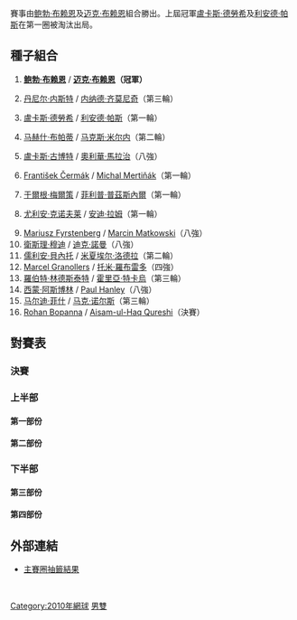 {{GrandSlamEvents|2010|美國網球公開賽|
| defchamp = {{flagicon|CZE}} [[盧卡斯·德勞希|盧卡斯·德勞希]]<br />{{flagicon|IND}} [[利安德·帕斯|利安德·帕斯]]
| champ = {{flagicon|USA}} '''[[鲍勃·布赖恩|鲍勃·布赖恩]]''' <br />{{flagicon|USA}} '''[[迈克·布赖恩|迈克·布赖恩]]（冠軍）'''
| runner = {{flagicon|IND}} [[Rohan_Bopanna|Rohan Bopanna]]  <br /> {{flagicon|PAK}} [[Aisam-ul-Haq_Qureshi|Aisam-ul-Haq Qureshi]]
| score = 7-6<sup>4</sup>、7-6<sup>5
}}

{{main|2010年美國網球公開賽}}
賽事由[[鲍勃·布赖恩|鲍勃·布赖恩]]及[[迈克·布赖恩|迈克·布赖恩]]組合勝出。上屆冠軍[[盧卡斯·德勞希|盧卡斯·德勞希]]及[[利安德·帕斯|利安德·帕斯]]在第一圈被淘汰出局。
 
== 種子組合 ==
{{col-begin}}
{{col-2}}
# {{flagicon|USA}} '''[[鲍勃·布赖恩|鲍勃·布赖恩]]''' / {{flagicon|USA}} '''[[迈克·布赖恩|迈克·布赖恩]]（冠軍）'''
# {{flagicon|CAN}} [[丹尼尔·内斯特|丹尼尔·内斯特]] / {{flagicon|SRB}} [[内纳德·齐莫尼奇|内纳德·齐莫尼奇]]（第三輪）
# {{flagicon|CZE}} [[盧卡斯·德勞希|盧卡斯·德勞希]] / {{flagicon|IND}} [[利安德·帕斯|利安德·帕斯]]（第一輪）
# {{flagicon|IND}} [[马赫什·布帕蒂|马赫什·布帕蒂]] / {{flagicon|BLR}} [[马克斯·米尔内|马克斯·米尔内]]（第二輪）
# {{flagicon|POL}} [[盧卡斯·古博特|盧卡斯·古博特]] / {{flagicon|AUT}} [[奧利華·馬拉治|奧利華·馬拉治]]（八強）
# {{flagicon|CZE}} [[František_Čermák|František Čermák]] / {{flagicon|SVK}} [[Michal_Mertiňák|Michal Mertiňák]]（第一輪）
# {{flagicon|AUT}} [[于爾根·梅爾策|于爾根·梅爾策]] / {{flagicon|GER}} [[菲利普·普茲斯內爾|菲利普·普茲斯內爾]]（第一輪）
# {{flagicon|AUT}} [[尤利安·克诺夫莱|尤利安·克诺夫莱]] / {{flagicon|ISR}} [[安迪·拉姆|安迪·拉姆]]（第一輪）
{{col-2}}
<ol start="9">
<li> {{flagicon|POL}} [[Mariusz_Fyrstenberg|Mariusz Fyrstenberg]] / {{flagicon|POL}} [[Marcin_Matkowski|Marcin Matkowski]]（八強）
<li> {{flagicon|RSA}} [[衛斯理·穆迪|衛斯理·穆迪]] / {{flagicon|BEL}} [[迪克·諾曼|迪克·諾曼]]（八強）
<li> {{flagicon|FRA}} [[儒利安·貝內托|儒利安·貝內托]] / {{flagicon|FRA}} [[米夏埃尔·洛德拉|米夏埃尔·洛德拉]]（第二輪）
<li> {{flagicon|ESP}} [[Marcel_Granollers|Marcel Granollers]] / {{flagicon|ESP}} [[托米·羅布雷多|托米·羅布雷多]]（四強）
<li> {{flagicon|SWE}} [[羅伯特·林德斯泰特|羅伯特·林德斯泰特]] / {{flagicon|ROU}} [[霍里亞·特卡烏|霍里亞·特卡烏]]（第三輪）
<li> {{flagicon|SWE}} [[西蒙·阿斯博林|西蒙·阿斯博林]] / {{flagicon|AUS}} [[Paul_Hanley_(tennis)|Paul Hanley]]（八強）
<li> {{flagicon|USA}} [[马尔迪·菲什|马尔迪·菲什]] / {{flagicon|BAH}} [[马克·诺尔斯|马克·诺尔斯]]（第三輪）
<li> {{flagicon|IND}} [[Rohan_Bopanna|Rohan Bopanna]] / {{flagicon|PAK}} [[Aisam-ul-Haq_Qureshi|Aisam-ul-Haq Qureshi]]（決賽）
</ol>
{{col-end}}

== 對賽表 ==
{{Draw key}}
=== 決賽 ===
{{8TeamBracket-Tennis3
| RD1=八強
| RD2=四強
| RD3=決賽

| team-width=180

| RD1-seed1=1
| RD1-team1='''{{flagicon|USA}} [[鲍勃·布赖恩|B布赖恩]]<BR> {{flagicon|USA}} [[迈克·布赖恩|M布赖恩]]
| RD1-score1-1='''6
| RD1-score1-2='''7
| RD1-score1-3= 
| RD1-seed2=9
| RD1-team2={{flagicon|POL}} [[Mariusz_Fyrstenberg|M Fyrstenberg]]<BR> {{flagicon|POL}} [[Marcin_Matkowski|M Matkowski]]
| RD1-score2-1=3
| RD1-score2-2=5
| RD1-score2-3= 

| RD1-seed3=14
| RD1-team3={{flagicon|SWE}} [[西蒙·阿斯博林|阿斯博林]]<BR> {{flagicon|AUS}} [[Paul_Hanley_(tennis)|P Hanley]]
| RD1-score3-1=4
| RD1-score3-2=6<sup>7</sup>
| RD1-score3-3= 
| RD1-seed4=12
| RD1-team4='''{{flagicon|ESP}} [[Marcel_Granollers|M Granollers]]<BR> {{flagicon|ESP}} [[托米·羅布雷多|羅布雷多]]
| RD1-score4-1='''6
| RD1-score4-2='''7
| RD1-score4-3= 

| RD1-seed5=5
| RD1-team5={{flagicon|POL}} [[盧卡斯·古博特|古博特]]<BR> {{flagicon|AUT}} [[奧利華·馬拉治|馬拉治]]
| RD1-score5-1=3
| RD1-score5-2=6<sup>3</sup>
| RD1-score5-3= 
| RD1-seed6= 
| RD1-team6='''{{flagicon|ARG}} [[Eduardo_Schwank|E Schwank]]<BR> {{flagicon|ARG}} [[Horacio_Zeballos|H Zeballos]]
| RD1-score6-1='''6
| RD1-score6-2='''7
| RD1-score6-3= 

| RD1-seed7=10
| RD1-team7={{flagicon|RSA}} [[衛斯理·穆迪|穆迪]]<BR> {{flagicon|BEL}} [[迪克·諾曼|諾曼]]
| RD1-score7-1=5
| RD1-score7-2=6<sup>2</sup>
| RD1-score7-3= 
| RD1-seed8=16
| RD1-team8='''{{flagicon|IND}} [[Rohan_Bopanna|R Bopanna]]<BR> {{flagicon|PAK}} [[Aisam-ul-Haq_Qureshi|A-u-H Qureshi]]
| RD1-score8-1='''7
| RD1-score8-2='''7
| RD1-score8-3= 

| RD2-seed1=1
| RD2-team1='''{{flagicon|USA}} [[鲍勃·布赖恩|B布赖恩]]<BR> {{flagicon|USA}} [[迈克·布赖恩|M布赖恩]]
| RD2-score1-1='''6
| RD2-score1-2='''6
| RD2-score1-3= 
| RD2-seed2=12
| RD2-team2={{flagicon|ESP}} [[Marcel_Granollers|M Granollers]]<BR> {{flagicon|ESP}} [[托米·羅布雷多|羅布雷多]]
| RD2-score2-1=1
| RD2-score2-2=4
| RD2-score2-3= 

| RD2-seed3= 
| RD2-team3={{flagicon|ARG}} [[Eduardo_Schwank|E Schwank]]<BR> {{flagicon|ARG}} [[Horacio_Zeballos|H Zeballos]]
| RD2-score3-1=6<sup>5</sup>
| RD2-score3-2=4
| RD2-score3-3= 
| RD2-seed4=16
| RD2-team4='''{{flagicon|IND}} [[Rohan_Bopanna|R Bopanna]]<BR> {{flagicon|PAK}} [[Aisam-ul-Haq_Qureshi|A-u-H Qureshi]]
| RD2-score4-1='''7
| RD2-score4-2='''6
| RD2-score4-3= 

| RD3-seed1=1
| RD3-team1='''{{flagicon|USA}} [[鲍勃·布赖恩|B布赖恩]]<BR> {{flagicon|USA}} [[迈克·布赖恩|M布赖恩]]
| RD3-score1-1='''7
| RD3-score1-2='''7
| RD3-score1-3= 
| RD3-seed2=16
| RD3-team2={{flagicon|IND}} [[Rohan_Bopanna|R Bopanna]]<BR> {{flagicon|PAK}} [[Aisam-ul-Haq_Qureshi|A-u-H Qureshi]]
| RD3-score2-1=6<sup>4</sup>
| RD3-score2-2=6<sup>5</sup>
| RD3-score2-3= 
}}

=== 上半部 ===
==== 第一部份 ====
{{16TeamBracket-Compact-Tennis3
| RD1=第一輪
| RD2=第二輪
| RD3=第三輪
| RD4=八強

| RD1-seed01=1
| RD1-team01={{flagicon|USA}} '''[[鲍勃·布赖恩|B布赖恩]]<BR> {{flagicon|USA}} [[迈克·布赖恩|M布赖恩]]
| RD1-score01-1='''6
| RD1-score01-2='''6
| RD1-score01-3= 
| RD1-seed02= 
| RD1-team02={{flagicon|UKR}} [[亞歷山大·多爾戈波洛夫|多爾戈波洛夫]]<BR> {{flagicon|GER}} [[Björn_Phau|B Phau]]
| RD1-score02-1=3
| RD1-score02-2=2
| RD1-score02-3= 

| RD1-seed03= 
| RD1-team03={{flagicon|FRA}} [[馬克·吉克爾|吉克爾]]<BR> {{flagicon|FRA}} [[加埃爾·蒙菲爾斯|蒙菲爾斯]]
| RD1-score03-1=1
| RD1-score03-2=2
| RD1-score03-3= 
| RD1-seed04=WC
| RD1-team04='''{{flagicon|USA}} [[Bradley_Klahn|B Klahn]]<BR> {{flagicon|USA}} [[Tim_Smyczek|T Smyczek]]
| RD1-score04-1='''6
| RD1-score04-2='''6
| RD1-score04-3= 

| RD1-seed05= 
| RD1-team05={{flagicon|SUI}} '''[[马尔科·丘迪内利|丘迪内利]]<BR> {{flagicon|SVK}} [[Lukáš_Lacko|L Lacko]]'''
| RD1-score05-1='''6
| RD1-score05-2='''7
| RD1-score05-3= 
| RD1-seed06=WC
| RD1-team06={{flagicon|USA}} [[大衛·馬丁|大衛·馬丁]]<BR> {{flagicon|USA}} [[唐納德·楊|唐納德·楊]]
| RD1-score06-1=4
| RD1-score06-2=5
| RD1-score06-3= 

| RD1-seed07= 
| RD1-team07={{flagicon|ESP}} [[馬克·洛佩斯|洛佩斯]]<BR> {{flagicon|ESP}} [[Pere_Riba|P Riba]]
| RD1-score07-1='''6
| RD1-score07-2=4
| RD1-score07-3=4
| RD1-seed08=15
| RD1-team08='''{{flagicon|USA}} [[马尔迪·菲什|菲什]]<BR> {{flagicon|BAH}} [[马克·诺尔斯|诺尔斯]]'''
| RD1-score08-1=3
| RD1-score08-2='''6
| RD1-score08-3='''6

| RD1-seed09=9
| RD1-team09='''{{flagicon|POL}} [[Mariusz_Fyrstenberg|M Fyrstenberg]]<BR> {{flagicon|POL}} [[Marcin_Matkowski|M Matkowski]]'''
| RD1-score09-1='''6
| RD1-score09-2='''6
| RD1-score09-3= 
| RD1-seed10= 
| RD1-team10={{flagicon|ESP}} [[吉列爾莫·加西亞·洛佩斯|加西亞·洛佩斯]]<BR> {{flagicon|ESP}} [[阿爾伯特·蒙塔涅斯|蒙塔涅斯]]
| RD1-score10-1=3
| RD1-score10-2=4
| RD1-score10-3= 

| RD1-seed11= 
| RD1-team11={{flagicon|ITA}} [[安德烈亞斯·塞皮|塞皮]]<BR> {{flagicon|ITA}} [[Simone_Vagnozzi|S Vagnozzi]]
| RD1-score11-1=2
| RD1-score11-2=3
| RD1-score11-3= 
| RD1-seed12=WC
| RD1-team12='''{{flagicon|USA}} [[賴恩·夏里遜|夏里遜]]<BR> {{flagicon|USA}} [[罗伯特·肯德里克|肯德里克]]
| RD1-score12-1='''6
| RD1-score12-2='''6
| RD1-score12-3= 

| RD1-seed13= 
| RD1-team13={{flagicon|COL}} [[亞歷杭德羅·法亞|法亞]]<BR> {{flagicon|COL}} [[Santiago_Giraldo|S Giraldo]]
| RD1-score13-1='''7
| RD1-score13-2=4
| RD1-score13-3=3
| RD1-seed14= 
| RD1-team14='''{{flagicon|FRA}} [[熱雷米·夏爾迪|夏爾迪]]<BR> {{flagicon|GER}} [[Christopher_Kas|C Kas]]
| RD1-score14-1=6<sup>2</sup>
| RD1-score14-2='''6
| RD1-score14-3='''6

| RD1-seed15= 
| RD1-team15='''{{flagicon|ISR}} [[乔纳森·埃利希|埃利希]]<BR> {{flagicon|AUS}} [[喬丹·科爾|科爾]]
| RD1-score15-1='''7
| RD1-score15-2=6<sup>3</sup>
| RD1-score15-3='''7
| RD1-seed16=8
| RD1-team16={{flagicon|AUT}} [[尤利安·克诺夫莱|克诺夫莱]]<BR> {{flagicon|ISR}} [[安迪·拉姆|拉姆]]
| RD1-score16-1=5
| RD1-score16-2='''7
| RD1-score16-3=6<sup>9</sup>

| RD2-seed01=1
| RD2-team01='''{{flagicon|USA}} [[鲍勃·布赖恩|B布赖恩]]<BR> {{flagicon|USA}} [[迈克·布赖恩|M布赖恩]]
| RD2-score01-1='''6
| RD2-score01-2='''6
| RD2-score01-3= 
| RD2-seed02=WC
| RD2-team02={{flagicon|USA}} [[Bradley_Klahn|B Klahn]]<BR> {{flagicon|USA}} [[Tim_Smyczek|T Smyczek]]
| RD2-score02-1=3
| RD2-score02-2=1
| RD2-score02-3= 

| RD2-seed03= 
| RD2-team03={{flagicon|SUI}} [[马尔科·丘迪内利|丘迪内利]]<BR> {{flagicon|SVK}} [[Lukáš_Lacko|L Lacko]]
| RD2-score03-1=4
| RD2-score03-2=1
| RD2-score03-3= 
| RD2-seed04=15
| RD2-team04='''{{flagicon|USA}} [[马尔迪·菲什|菲什]]<BR> {{flagicon|BAH}} [[马克·诺尔斯|诺尔斯]]
| RD2-score04-1='''6
| RD2-score04-2='''6
| RD2-score04-3= 

| RD2-seed05=9
| RD2-team05='''{{flagicon|POL}} [[Mariusz_Fyrstenberg|M Fyrstenberg]]<BR> {{flagicon|POL}} [[Marcin_Matkowski|M Matkowski]]
| RD2-score05-1=6<sup>2</sup>
| RD2-score05-2='''6
| RD2-score05-3='''7
| RD2-seed06=WC
| RD2-team06={{flagicon|USA}} [[賴恩·夏里遜|夏里遜]]<BR> {{flagicon|USA}} [[罗伯特·肯德里克|肯德里克]]
| RD2-score06-1='''7
| RD2-score06-2=3
| RD2-score06-3=6<sup>4</sup>

| RD2-seed07= 
| RD2-team07='''{{flagicon|FRA}} [[熱雷米·夏爾迪|夏爾迪]]<BR> {{flagicon|GER}} [[Christopher_Kas|C Kas]]
| RD2-score07-1='''7
| RD2-score07-2=4
| RD2-score07-3='''6
| RD2-seed08= 
| RD2-team08={{flagicon|ISR}} [[乔纳森·埃利希|埃利希]]<BR> {{flagicon|AUS}} [[喬丹·科爾|科爾]]
| RD2-score08-1=5
| RD2-score08-2='''6
| RD2-score08-3=4

| RD3-seed01=1
| RD3-team01='''{{flagicon|USA}} [[鲍勃·布赖恩|B布赖恩]]<BR> {{flagicon|USA}} [[迈克·布赖恩|M布赖恩]]
| RD3-score01-1='''7
| RD3-score01-2='''6
| RD3-score01-3= 
| RD3-seed02=15
| RD3-team02={{flagicon|USA}} [[马尔迪·菲什|菲什]]<BR> {{flagicon|BAH}} [[马克·诺尔斯|诺尔斯]]
| RD3-score02-1=5
| RD3-score02-2=3
| RD3-score02-3= 

| RD3-seed03=9
| RD3-team03='''{{flagicon|POL}} [[Mariusz_Fyrstenberg|M Fyrstenberg]]<BR> {{flagicon|POL}} [[Marcin_Matkowski|M Matkowski]]
| RD3-score03-1='''6
| RD3-score03-2='''6
| RD3-score03-3= 
| RD3-seed04= 
| RD3-team04={{flagicon|FRA}} [[熱雷米·夏爾迪|夏爾迪]]<BR> {{flagicon|GER}} [[Christopher_Kas|C Kas]]
| RD3-score04-1=2
| RD3-score04-2=4
| RD3-score04-3= 

| RD4-seed01=1
| RD4-team01='''{{flagicon|USA}} [[鲍勃·布赖恩|B布赖恩]]<BR> {{flagicon|USA}} [[迈克·布赖恩|M布赖恩]]
| RD4-score01-1='''6
| RD4-score01-2='''7
| RD4-score01-3= 
| RD4-seed02=9
| RD4-team02={{flagicon|POL}} [[Mariusz_Fyrstenberg|M Fyrstenberg]]<BR> {{flagicon|POL}} [[Marcin_Matkowski|M Matkowski]]
| RD4-score02-1=3
| RD4-score02-2=5
| RD4-score02-3= 
}}

==== 第二部份 ====
{{16TeamBracket-Compact-Tennis3
| RD1=第一輪
| RD2=第二輪
| RD3=第三輪
| RD4=八強

| RD1-seed01=3
| RD1-team01={{flagicon|CZE}} [[盧卡斯·德勞希|德勞希]]<BR> {{flagicon|IND}} [[利安德·帕斯|帕斯]]
| RD1-score01-1='''7
| RD1-score01-2=3
| RD1-score01-3=4
| RD1-seed02= 
| RD1-team02={{flagicon|CZE}} '''[[馬丁·達姆|達姆]]<BR> {{flagicon|SVK}} [[Filip_Polášek|F Polášek]]
| RD1-score02-1=6<sup>7</sup>
| RD1-score02-2='''6
| RD1-score02-3='''6

| RD1-seed03= 
| RD1-team03={{flagicon|TPE}} [[盧彥勛|盧]]<BR> {{flagicon|SRB}} [[揚科·蒂普薩雷維奇|蒂普薩雷維奇]]
| RD1-score03-1=6<sup>12</sup>
| RD1-score03-2=6<sup>2</sup>
| RD1-score03-3= 
| RD1-seed04= 
| RD1-team04='''{{flagicon|UKR}} [[謝爾蓋·斯坦高夫斯基|斯坦高夫斯基]]<BR> {{flagicon|RUS}} [[米哈伊爾·尤日尼|尤日尼]]
| RD1-score04-1='''7
| RD1-score04-2='''7
| RD1-score04-3= 

| RD1-seed05= 
| RD1-team05='''{{flagicon|GER}} [[Philipp_Marx|P Marx]]<BR> {{flagicon|SVK}} [[Igor_Zelenay|I Zelenay]]
| RD1-score05-1=5
| RD1-score05-2='''6
| RD1-score05-3='''7
| RD1-seed06=ALT
| RD1-team06={{flagicon|GER}} [[丹尼爾·布蘭德斯|布蘭德斯]]<BR> {{flagicon|GER}} [[Simon_Greul|S Greul]]
| RD1-score06-1='''7
| RD1-score06-2=3
| RD1-score06-3=5

| RD1-seed07= 
| RD1-team07={{flagicon|USA}} [[麥可·羅素|羅素]]<BR> {{flagicon|RUS}} [[德米特里·圖爾蘇諾夫|圖爾蘇諾夫]]
| RD1-score07-1=3
| RD1-score07-2='''6
| RD1-score07-3=3
| RD1-seed08=14
| RD1-team08='''{{flagicon|SWE}} [[西蒙·阿斯博林|阿斯博林]]<BR> {{flagicon|AUS}} [[Paul_Hanley_(tennis)|P Hanley]]'''
| RD1-score08-1='''6
| RD1-score08-2=3
| RD1-score08-3='''6

| RD1-seed09=12
| RD1-team09='''{{flagicon|ESP}} [[Marcel_Granollers|M Granollers]]<BR> {{flagicon|ESP}} [[托米·羅布雷多|羅布雷多]]
| RD1-score09-1='''6
| RD1-score09-2=6<sup>5</sup>
| RD1-score09-3='''7
| RD1-seed10= 
| RD1-team10={{flagicon|MEX}} [[聖地亞哥·岡薩雷斯_(網球運動員)|聖地亞哥·岡薩雷斯]]<BR> {{flagicon|USA}} [[Travis_Rettenmaier|T Rettenmaier]]
| RD1-score10-1=4
| RD1-score10-2='''7
| RD1-score10-3=6<sup>1</sup>

| RD1-seed11= 
| RD1-team11={{flagicon|AUS}} [[斯蒂芬·胡斯|胡斯]]<BR> {{flagicon|BRA}} [[André_Sá|A Sá]]
| RD1-score11-1=3
| RD1-score11-2=3
| RD1-score11-3= 
| RD1-seed12= 
| RD1-team12={{flagicon|USA}} '''[[Rajeev_Ram|R Ram]]<BR> {{flagicon|USA}} [[博比·雷諾茲|雷諾茲]]
| RD1-score12-1='''6
| RD1-score12-2='''6
| RD1-score12-3= 

| RD1-seed13= 
| RD1-team13='''{{flagicon|GER}} [[佛羅里恩·梅爾|梅爾]]<BR> {{flagicon|NED}} [[Rogier_Wassen|R Wassen]]
| RD1-score13-1='''6
| RD1-score13-2='''6
| RD1-score13-3= 
| RD1-seed14= 
| RD1-team14={{flagicon|SWE}} [[Johan_Brunström|J Brunström]]<BR> {{flagicon|USA}} [[特拉維斯·帕羅特|帕羅特]]
| RD1-score14-1=4
| RD1-score14-2=1
| RD1-score14-3= 

| RD1-seed15= 
| RD1-team15='''{{flagicon|RSA}} [[凱文·安德森|安德森]]<BR> {{flagicon|ROU}} [[維克托·哈內斯庫|哈內斯庫]]'''
| RD1-score15-1=4
| RD1-score15-2='''6
| RD1-score15-3='''7
| RD1-seed16=7
| RD1-team16={{flagicon|AUT}} [[于爾根·梅爾策|梅爾策]]<BR> {{flagicon|GER}} [[菲利普·普茲斯內爾|普茲斯內爾]]
| RD1-score16-1='''6
| RD1-score16-2=3
| RD1-score16-3=6<sup>1</sup>

| RD2-seed01= 
| RD2-team01={{flagicon|CZE}} [[馬丁·達姆|達姆]]<BR> {{flagicon|SVK}} [[Filip_Polášek|F Polášek]]
| RD2-score01-1=4
| RD2-score01-2='''6
| RD2-score01-3=6<sup>1</sup>
| RD2-seed02= 
| RD2-team02='''{{flagicon|UKR}} [[謝爾蓋·斯坦高夫斯基|斯坦高夫斯基]]<BR> {{flagicon|RUS}} [[米哈伊爾·尤日尼|尤日尼]]
| RD2-score02-1='''6
| RD2-score02-2=1
| RD2-score02-3='''7

| RD2-seed03= 
| RD2-team03={{flagicon|GER}} [[Philipp_Marx|P Marx]]<BR> {{flagicon|SVK}} [[Igor_Zelenay|I Zelenay]]
| RD2-score03-1=3
| RD2-score03-2=2
| RD2-score03-3= 
| RD2-seed04=14
| RD2-team04='''{{flagicon|SWE}} [[西蒙·阿斯博林|阿斯博林]]<BR> {{flagicon|AUS}} [[Paul_Hanley_(tennis)|P Hanley]]
| RD2-score04-1='''6
| RD2-score04-2='''6
| RD2-score04-3= 

| RD2-seed05=12
| RD2-team05='''{{flagicon|ESP}} [[Marcel_Granollers|M Granollers]]<BR> {{flagicon|ESP}} [[托米·羅布雷多|羅布雷多]]
| RD2-score05-1='''6
| RD2-score05-2='''6
| RD2-score05-3= 
| RD2-seed06=  
| RD2-team06={{flagicon|USA}} [[Rajeev_Ram|R Ram]]<BR> {{flagicon|USA}} [[博比·雷諾茲|雷諾茲]]
| RD2-score06-1=4
| RD2-score06-2=3
| RD2-score06-3= 

| RD2-seed07= 
| RD2-team07={{flagicon|GER}} [[佛羅里恩·梅爾|梅爾]]<BR> {{flagicon|NED}} [[Rogier_Wassen|R Wassen]]
| RD2-score07-1= 
| RD2-score07-2= 
| RD2-score07-3= 
| RD2-seed08= 
| RD2-team08='''{{flagicon|RSA}} [[凱文·安德森|安德森]]<BR> {{flagicon|ROU}} [[維克托·哈內斯庫|哈內斯庫]]
| RD2-score08-1=w/o
| RD2-score08-2= 
| RD2-score08-3= 

| RD3-seed01= 
| RD3-team01={{flagicon|UKR}} [[謝爾蓋·斯坦高夫斯基|斯坦高夫斯基]]<BR> {{flagicon|RUS}} [[米哈伊爾·尤日尼|尤日尼]]
| RD3-score01-1=2
| RD3-score01-2='''6
| RD3-score01-3=6<sup>2</sup>
| RD3-seed02=14
| RD3-team02='''{{flagicon|SWE}} [[西蒙·阿斯博林|阿斯博林]]<BR> {{flagicon|AUS}} [[Paul_Hanley_(tennis)|P Hanley]]
| RD3-score02-1='''6
| RD3-score02-2=3
| RD3-score02-3='''7

| RD3-seed03=12
| RD3-team03='''{{flagicon|ESP}} [[Marcel_Granollers|M Granollers]]<BR> {{flagicon|ESP}} [[托米·羅布雷多|羅布雷多]]
| RD3-score03-1='''6
| RD3-score03-2=4
| RD3-score03-3='''6
| RD3-seed04= 
| RD3-team04={{flagicon|RSA}} [[凱文·安德森|安德森]]<BR> {{flagicon|ROU}} [[維克托·哈內斯庫|哈內斯庫]]
| RD3-score04-1=3
| RD3-score04-2='''6
| RD3-score04-3=1

| RD4-seed01=14
| RD4-team01={{flagicon|SWE}} [[西蒙·阿斯博林|阿斯博林]]<BR> {{flagicon|AUS}} [[Paul_Hanley_(tennis)|P Hanley]]
| RD4-score01-1=4
| RD4-score01-2=6<sup>7</sup>
| RD4-score01-3= 
| RD4-seed02=12
| RD4-team02='''{{flagicon|ESP}} [[Marcel_Granollers|M Granollers]]<BR> {{flagicon|ESP}} [[托米·羅布雷多|羅布雷多]]
| RD4-score02-1='''6
| RD4-score02-2='''7
| RD4-score02-3= 
}}

=== 下半部 ===
==== 第三部份 ====
{{16TeamBracket-Compact-Tennis3
| RD1=第一輪
| RD2=第二輪
| RD3=第三輪
| RD4=八強

| RD1-seed01=5
| RD1-team01='''{{flagicon|POL}} [[盧卡斯·古博特|古博特]]<BR> {{flagicon|AUT}} [[奧利華·馬拉治|馬拉治]]
| RD1-score01-1='''7
| RD1-score01-2='''6
| RD1-score01-3= 
| RD1-seed02= 
| RD1-team02={{flagicon|GBR}} [[羅斯·哈欽斯|羅斯·哈欽斯]]<BR> {{flagicon|USA}} [[Scott_Lipsky|S Lipsky]]
| RD1-score02-1=6<sup>4</sup>
| RD1-score02-2=3
| RD1-score02-3= 

| RD1-seed03= 
| RD1-team03='''{{flagicon|GER}} [[班傑明·貝克爾|貝克爾]]<BR> {{flagicon|ARG}} [[Leonardo_Mayer|L Mayer]]
| RD1-score03-1='''6
| RD1-score03-2='''6
| RD1-score03-3= 
| RD1-seed04= 
| RD1-team04={{flagicon|CZE}} [[Leoš_Friedl|L Friedl]]<BR> {{flagicon|SRB}} [[Dušan_Vemić|D Vemić]]
| RD1-score04-1=2
| RD1-score04-2=4
| RD1-score04-3= 

| RD1-seed05= 
| RD1-team05='''{{flagicon|POR}} [[費德歷高·基奧|基奧]]<BR> {{flagicon|ESP}} [[Daniel_Gimeno-Traver|D Gimeno-Traver]]
| RD1-score05-1='''6
| RD1-score05-2='''6
| RD1-score05-3= 
| RD1-seed06= 
| RD1-team06={{flagicon|BEL}} [[克薩維埃·馬利斯|馬利斯]]<BR> {{flagicon|BEL}} [[奧利維埃·羅庫斯|羅庫斯]]
| RD1-score06-1=4
| RD1-score06-2=2
| RD1-score06-3= 

| RD1-seed07= 
| RD1-team07={{flagicon|AUS}} [[卡斯登·波爾|波爾]] <BR> {{flagicon|AUS}} [[克里斯·古奇奧內|古奇奧內]]
| RD1-score07-1=3
| RD1-score07-2=6<sup>4</sup>
| RD1-score07-3= 
| RD1-seed08=11
| RD1-team08='''{{flagicon|FRA}} [[儒利安·貝內托|貝內托]] <BR> {{flagicon|FRA}} [[米夏埃尔·洛德拉|洛德拉]]
| RD1-score08-1='''6
| RD1-score08-2='''7
| RD1-score08-3= 

| RD1-seed09=13
| RD1-team09='''{{flagicon|SWE}} [[羅伯特·林德斯泰特|林德斯泰特]]<BR> {{flagicon|ROU}} [[霍里亞·特卡烏|特卡烏]]
| RD1-score09-1='''6
| RD1-score09-2='''6
| RD1-score09-3= 
| RD1-seed10=WC
| RD1-team10={{flagicon|USA}} [[羅比·吉內普里|吉內普里]]<BR> {{flagicon|USA}} [[Ryan_Sweeting|R Sweeting]]
| RD1-score10-1=4
| RD1-score10-2=2
| RD1-score10-3= 

| RD1-seed11= 
| RD1-team11={{flagicon|KAZ}} [[安德烈·戈盧別夫|戈盧別夫]]<BR> {{flagicon|UZB}} [[丹尼斯·伊斯托明|伊斯托明]]
| RD1-score11-1=4
| RD1-score11-2='''6
| RD1-score11-3=2
| RD1-seed12= 
| RD1-team12='''{{flagicon|ITA}} [[Daniele_Bracciali|D Bracciali]]<BR> {{flagicon|ITA}} [[波蒂托·斯塔拉切|斯塔拉切]]
| RD1-score12-1='''6
| RD1-score12-2=4
| RD1-score12-3='''6

| RD1-seed13= 
| RD1-team13='''{{flagicon|ARG}} [[Eduardo_Schwank|E Schwank]]<BR> {{flagicon|ARG}} [[Horacio_Zeballos|H Zeballos]]
| RD1-score13-1='''6
| RD1-score13-2='''7
| RD1-score13-3= 
| RD1-seed14= 
| RD1-team14={{flagicon|GBR}} [[Colin_Fleming|C Fleming]]<BR> {{flagicon|GBR}} [[Ken_Skupski|K Skupski]]
| RD1-score14-1=2
| RD1-score14-2=6<sup>6</sup>
| RD1-score14-3= 

| RD1-seed15= 
| RD1-team15={{flagicon|FRA}} [[阿诺·克莱芒|克莱芒]] <BR> {{flagicon|FRA}} [[尼古拉·馬俞|馬俞]]
| RD1-score15-1=1
| RD1-score15-2=4
| RD1-score15-3= 
| RD1-seed16=4
| RD1-team16='''{{flagicon|IND}} [[马赫什·布帕蒂|布帕蒂]]<BR> {{flagicon|BLR}} [[马克斯·米尔内|米尔内]]'''
| RD1-score16-1='''6
| RD1-score16-2='''6
| RD1-score16-3= 

| RD2-seed01=5
| RD2-team01='''{{flagicon|POL}} [[盧卡斯·古博特|古博特]]<BR> {{flagicon|AUT}} [[奧利華·馬拉治|馬拉治]]
| RD2-score01-1='''6
| RD2-score01-2='''6
| RD2-score01-3= 
| RD2-seed02= 
| RD2-team02={{flagicon|GER}} [[班傑明·貝克爾|貝克爾]]<BR> {{flagicon|ARG}} [[Leonardo_Mayer|L Mayer]]
| RD2-score02-1=2
| RD2-score02-2=4
| RD2-score02-3= 

| RD2-seed03= 
| RD2-team03={{flagicon|POR}} [[費德歷高·基奧|基奧]]<BR> {{flagicon|ESP}} [[Daniel_Gimeno-Traver|D Gimeno-Traver]]
| RD2-score03-1= 
| RD2-score03-2= 
| RD2-score03-3= 
| RD2-seed04=11
| RD2-team04='''{{flagicon|FRA}} [[儒利安·貝內托|貝內托]] <BR> {{flagicon|FRA}} [[米夏埃尔·洛德拉|洛德拉]]
| RD2-score04-1=w/o
| RD2-score04-2= 
| RD2-score04-3= 

| RD2-seed05=13
| RD2-team05='''{{flagicon|SWE}} [[羅伯特·林德斯泰特|林德斯泰特]]<BR> {{flagicon|ROU}} [[霍里亞·特卡烏|特卡烏]]
| RD2-score05-1='''6
| RD2-score05-2='''6
| RD2-score05-3= 
| RD2-seed06=  
| RD2-team06={{flagicon|ITA}} [[Daniele_Bracciali|D Bracciali]]<BR> {{flagicon|ITA}} [[波蒂托·斯塔拉切|斯塔拉切]]
| RD2-score06-1=3
| RD2-score06-2=4
| RD2-score06-3= 

| RD2-seed07= 
| RD2-team07='''{{flagicon|ARG}} [[Eduardo_Schwank|E Schwank]]<BR> {{flagicon|ARG}} [[Horacio_Zeballos|H Zeballos]]
| RD2-score07-1='''6
| RD2-score07-2=3
| RD2-score07-3='''7
| RD2-seed08=4
| RD2-team08={{flagicon|IND}}  [[马赫什·布帕蒂|布帕蒂]]<BR> {{flagicon|BLR}} [[马克斯·米尔内|米尔内]]
| RD2-score08-1=4
| RD2-score08-2='''6
| RD2-score08-3=6<sup>4</sup>

| RD3-seed01=5
| RD3-team01='''{{flagicon|POL}} [[盧卡斯·古博特|古博特]]<BR> {{flagicon|AUT}} [[奧利華·馬拉治|馬拉治]]
| RD3-score01-1=2
| RD3-score01-2='''6
| RD3-score01-3='''6
| RD3-seed02=11
| RD3-team02={{flagicon|FRA}} [[儒利安·貝內托|貝內托]] <BR> {{flagicon|FRA}} [[米夏埃尔·洛德拉|洛德拉]]
| RD3-score02-1='''6
| RD3-score02-2=3
| RD3-score02-3=4

| RD3-seed03=13
| RD3-team03={{flagicon|SWE}} [[羅伯特·林德斯泰特|林德斯泰特]]<BR> {{flagicon|ROU}} [[霍里亞·特卡烏|特卡烏]]
| RD3-score03-1=6<sup>3</sup>
| RD3-score03-2='''6
| RD3-score03-3=3
| RD3-seed04=
| RD3-team04={{flagicon|ARG}} [[Eduardo_Schwank|E Schwank]]<BR> {{flagicon|ARG}} [[Horacio_Zeballos|H Zeballos]]
| RD3-score04-1='''7
| RD3-score04-2=3
| RD3-score04-3='''6

| RD4-seed01=5
| RD4-team01={{flagicon|POL}} [[盧卡斯·古博特|古博特]]<BR> {{flagicon|AUT}} [[奧利華·馬拉治|馬拉治]]
| RD4-score01-1=3
| RD4-score01-2=6<sup>3</sup>
| RD4-score01-3= 
| RD4-seed02= 
| RD4-team02='''{{flagicon|ARG}} [[Eduardo_Schwank|E Schwank]]<BR> {{flagicon|ARG}} [[Horacio_Zeballos|H Zeballos]]
| RD4-score02-1='''6
| RD4-score02-2='''7
| RD4-score02-3= 
}}

==== 第四部份 ====
{{16TeamBracket-Compact-Tennis3
| RD1=第一輪
| RD2=第二輪
| RD3=第三輪
| RD4=八強

| RD1-seed01=6
| RD1-team01={{flagicon|CZE}} [[František_Čermák|F Čermák]]<BR> {{flagicon|SVK}} [[Michal_Mertiňák|M Mertiňák]]
| RD1-score01-1=6<sup>4</sup>
| RD1-score01-2=5
| RD1-score01-3= 
| RD1-seed02= 
| RD1-team02={{flagicon|BRA}} '''[[馬塞洛·梅洛|梅洛]]<BR> {{flagicon|BRA}} [[Bruno_Soares|B Soares]]
| RD1-score02-1='''7
| RD1-score02-2='''7
| RD1-score02-3= 

| RD1-seed03= 
| RD1-team03='''{{flagicon|ARG}} [[胡安·伊格納西奧·切拉|切拉]]<BR> {{flagicon|URU}} [[巴勃羅·奎瓦斯|奎瓦斯]]
| RD1-score03-1='''6
| RD1-score03-2='''7
| RD1-score03-3= 
| RD1-seed04= 
| RD1-team04={{flagicon|RUS}} [[泰穆拉茲·加巴什維利|加巴什維利]]<BR> {{flagicon|ESP}} [[費利西亞諾·洛佩斯|F洛佩斯]]
| RD1-score04-1=4
| RD1-score04-2=6<sup>4</sup>
| RD1-score04-3= 

| RD1-seed05= 
| RD1-team05='''{{flagicon|ESP}} [[David_Marrero|D Marrero]]<BR> {{flagicon|ESP}} [[魯本·拉米雷斯·伊達爾戈|拉米雷斯·伊達爾戈]]'''
| RD1-score05-1='''6
| RD1-score05-2='''7
| RD1-score05-3= 
| RD1-seed06= 
| RD1-team06={{flagicon|CZE}} [[Jan_Hájek_(tennis)|J Hájek]]<BR> {{flagicon|BEL}} [[克里斯托夫·弗利根|克里斯托夫·弗利根]]
| RD1-score06-1=3
| RD1-score06-2=5
| RD1-score06-3= 

| RD1-seed07=WC
| RD1-team07={{flagicon|USA}} [[Andrew_Courtney|A Courtney]]<BR> {{flagicon|USA}} [[Michael_Shabaz|M Shabaz]]
| RD1-score07-1=3
| RD1-score07-2=4
| RD1-score07-3= 
| RD1-seed08=10
| RD1-team08='''{{flagicon|RSA}} [[衛斯理·穆迪|穆迪]]<BR> {{flagicon|BEL}} [[迪克·諾曼|諾曼]]'''
| RD1-score08-1='''6
| RD1-score08-2='''6
| RD1-score08-3= 

| RD1-seed09=16
| RD1-team09={{flagicon|IND}} '''[[Rohan_Bopanna|R Bopanna]]<BR> {{flagicon|PAK}} [[Aisam-ul-Haq_Qureshi|A-u-H Qureshi]]
| RD1-score09-1='''6
| RD1-score09-2='''7
| RD1-score09-3= 
| RD1-seed10=WC
| RD1-team10={{flagicon|USA}} [[Brian_Battistone|B Battistone]]<BR> {{flagicon|USA}} [[Ryler_DeHeart|R DeHeart]]
| RD1-score10-1=3
| RD1-score10-2=6<sup>7</sup>
| RD1-score10-3= 

| RD1-seed11=WC
| RD1-team11={{flagicon|USA}} [[Sekou_Bangoura|S Bangoura]]<BR> {{flagicon|USA}} [[Nathan_Pasha|N Pasha]]
| RD1-score11-1=3
| RD1-score11-2=1
| RD1-score11-3= 
| RD1-seed12= 
| RD1-team12='''{{flagicon|GER}} [[Michael_Kohlmann|M Kohlmann]]<BR> {{flagicon|FIN}} [[亞爾科·涅米寧|涅米寧]]'''
| RD1-score12-1='''6
| RD1-score12-2='''6
| RD1-score12-3= 

| RD1-seed13= 
| RD1-team13={{flagicon|GER}} [[米夏埃爾·貝雷爾|貝雷爾]]<BR> {{flagicon|SRB}} [[維克托·特羅伊茨基|特羅伊茨基]]
| RD1-score13-1=4
| RD1-score13-2=4
| RD1-score13-3= 
| RD1-seed14= 
| RD1-team14={{flagicon|ARG}} '''[[Máximo_González|M González]]<BR> {{flagicon|ESP}} [[Santiago_Ventura_Bertomeu|S Ventura]]
| RD1-score14-1='''6
| RD1-score14-2='''6
| RD1-score14-3= 

| RD1-seed15= 
| RD1-team15={{flagicon|USA}} [[Eric_Butorac|E Butorac]]<BR> {{flagicon|AHO}} [[Jean-Julien_Rojer|J-J Rojer]]
| RD1-score15-1=6<sup>6</sup>
| RD1-score15-2=3
| RD1-score15-3= 
| RD1-seed16=2
| RD1-team16='''{{flagicon|CAN}} [[丹尼尔·内斯特|内斯特]] <BR> {{flagicon|SRB}} [[内纳德·齐莫尼奇|齐莫尼奇]]
| RD1-score16-1='''7
| RD1-score16-2='''6
| RD1-score16-3= 

| RD2-seed01= 
| RD2-team01='''{{flagicon|BRA}} [[馬塞洛·梅洛|梅洛]]<BR> {{flagicon|BRA}} [[Bruno_Soares|B Soares]]
| RD2-score01-1='''6
| RD2-score01-2=2
| RD2-score01-3='''7
| RD2-seed02= 
| RD2-team02={{flagicon|ARG}} [[胡安·伊格納西奧·切拉|切拉]]<BR> {{flagicon|URU}} [[巴勃羅·奎瓦斯|奎瓦斯]]
| RD2-score02-1=4
| RD2-score02-2='''6
| RD2-score02-3=6<sup>2</sup>

| RD2-seed03= 
| RD2-team03={{flagicon|ESP}} [[David_Marrero|D Marrero]]<BR> {{flagicon|ESP}} [[魯本·拉米雷斯·伊達爾戈|拉米雷斯·伊達爾戈]]
| RD2-score03-1=3
| RD2-score03-2='''6
| RD2-score03-3=6<sup>5</sup>
| RD2-seed04=10
| RD2-team04='''{{flagicon|RSA}} [[衛斯理·穆迪|穆迪]]<BR> {{flagicon|BEL}} [[迪克·諾曼|諾曼]]
| RD2-score04-1='''6
| RD2-score04-2=3
| RD2-score04-3='''7

| RD2-seed05=16
| RD2-team05='''{{flagicon|IND}} [[Rohan_Bopanna|R Bopanna]]<BR> {{flagicon|PAK}} [[Aisam-ul-Haq_Qureshi|A-u-H Qureshi]]
| RD2-score05-1='''6
| RD2-score05-2='''6
| RD2-score05-3= 
| RD2-seed06=  
| RD2-team06={{flagicon|GER}} [[Michael_Kohlmann|M Kohlmann]]<BR> {{flagicon|FIN}} [[亞爾科·涅米寧|涅米寧]]
| RD2-score06-1=4
| RD2-score06-2=4
| RD2-score06-3= 

| RD2-seed07= 
| RD2-team07={{flagicon|ARG}} [[Máximo_González|M González]]<BR> {{flagicon|ESP}} [[Santiago_Ventura_Bertomeu|S Ventura]]
| RD2-score07-1='''7
| RD2-score07-2=3
| RD2-score07-3=1
| RD2-seed08=2
| RD2-team08='''{{flagicon|CAN}} [[丹尼尔·内斯特|内斯特]] <BR> {{flagicon|SRB}} [[内纳德·齐莫尼奇|齐莫尼奇]]
| RD2-score08-1=6<sup>6</sup>
| RD2-score08-2='''6
| RD2-score08-3='''6

| RD3-seed01= 
| RD3-team01={{flagicon|BRA}} [[馬塞洛·梅洛|梅洛]]<BR> {{flagicon|BRA}} [[Bruno_Soares|B Soares]]
| RD3-score01-1=2
| RD3-score01-2=2
| RD3-score01-3= 
| RD3-seed02=10
| RD3-team02='''{{flagicon|RSA}} [[衛斯理·穆迪|穆迪]]<BR> {{flagicon|BEL}} [[迪克·諾曼|諾曼]]
| RD3-score02-1='''6
| RD3-score02-2='''6
| RD3-score02-3= 

| RD3-seed03=16
| RD3-team03='''{{flagicon|IND}} [[Rohan_Bopanna|R Bopanna]]<BR> {{flagicon|PAK}} [[Aisam-ul-Haq_Qureshi|A-u-H Qureshi]]
| RD3-score03-1='''6
| RD3-score03-2='''6
| RD3-score03-3= 
| RD3-seed04=2
| RD3-team04={{flagicon|CAN}} [[丹尼尔·内斯特|内斯特]] <BR> {{flagicon|SRB}} [[内纳德·齐莫尼奇|齐莫尼奇]]
| RD3-score04-1=3
| RD3-score04-2=4
| RD3-score04-3= 

| RD4-seed01=10
| RD4-team01={{flagicon|RSA}} [[衛斯理·穆迪|穆迪]]<BR> {{flagicon|BEL}} [[迪克·諾曼|諾曼]]
| RD4-score01-1=5
| RD4-score01-2=6<sup>2</sup>
| RD4-score01-3= 
| RD4-seed02=16
| RD4-team02='''{{flagicon|IND}} [[Rohan_Bopanna|R Bopanna]]<BR> {{flagicon|PAK}} [[Aisam-ul-Haq_Qureshi|A-u-H Qureshi]]
| RD4-score02-1='''7
| RD4-score02-2='''7
| RD4-score02-3= 
}}

==外部連結==
*[https://web.archive.org/web/20081120012522/http://www.usopen.org/en_US/scores/draws/md/mddraw.pdf 主賽圈抽籤結果]
<br />
{{US Open drawsheets}}

[[Category:2010年網球|Category:2010年網球]]
[[Category:2010年美國網球公開賽|男雙]]